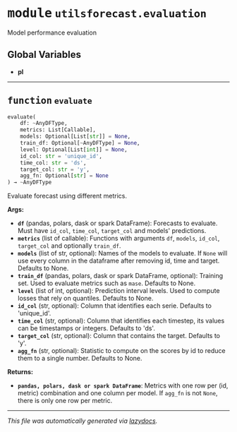 



# <kbd>module</kbd> `utilsforecast.evaluation`
Model performance evaluation 

**Global Variables**
---------------
- **pl**

---



## <kbd>function</kbd> `evaluate`

```python
evaluate(
    df: ~AnyDFType,
    metrics: List[Callable],
    models: Optional[List[str]] = None,
    train_df: Optional[~AnyDFType] = None,
    level: Optional[List[int]] = None,
    id_col: str = 'unique_id',
    time_col: str = 'ds',
    target_col: str = 'y',
    agg_fn: Optional[str] = None
) → ~AnyDFType
```

Evaluate forecast using different metrics. 



**Args:**
 
 - <b>`df`</b> (pandas, polars, dask or spark DataFrame):  Forecasts to evaluate.  Must have `id_col`, `time_col`, `target_col` and models' predictions. 
 - <b>`metrics`</b> (list of callable):  Functions with arguments `df`, `models`,  `id_col`, `target_col` and optionally `train_df`. 
 - <b>`models`</b> (list of str, optional):  Names of the models to evaluate.  If `None` will use every column in the dataframe after removing  id, time and target. Defaults to None. 
 - <b>`train_df`</b> (pandas, polars, dask or spark DataFrame, optional):  Training set.  Used to evaluate metrics such as `mase`. Defaults to None. 
 - <b>`level`</b> (list of int, optional):  Prediction interval levels. Used to compute  losses that rely on quantiles. Defaults to None. 
 - <b>`id_col`</b> (str, optional):  Column that identifies each serie.  Defaults to 'unique_id'. 
 - <b>`time_col`</b> (str, optional):  Column that identifies each timestep, its values  can be timestamps or integers. Defaults to 'ds'. 
 - <b>`target_col`</b> (str, optional):  Column that contains the target.  Defaults to 'y'. 
 - <b>`agg_fn`</b> (str, optional):  Statistic to compute on the scores by id to reduce  them to a single number. Defaults to None. 



**Returns:**
 
 - <b>`pandas, polars, dask or spark DataFrame`</b>:  Metrics with one row per  (id, metric) combination and one column per model. If `agg_fn` is  not `None`, there is only one row per metric. 




---

_This file was automatically generated via [lazydocs](https://github.com/ml-tooling/lazydocs)._
